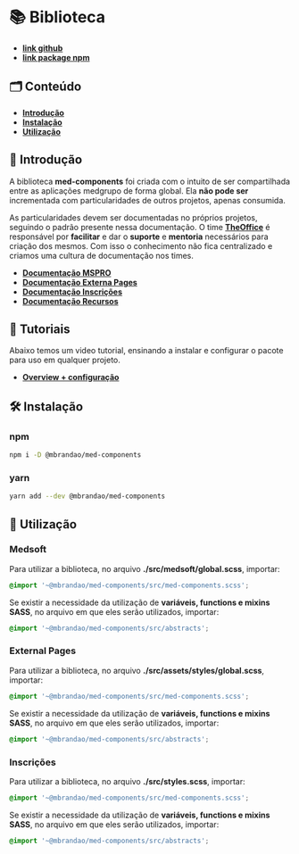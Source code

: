 
<Meta title="General/Biblioteca" />

# 📚 Biblioteca

- **[link github](https://github.com/marcelo-brandao/med-components)**
- **[link package npm](https://www.npmjs.com/package/@mbrandao/med-components)**

## 🗂️ Conteúdo

- **[Introdução](http://desenv.ordomederi.com/med-components/?path=/story/general-biblioteca--page#introdução)**
- **[Instalação](http://desenv.ordomederi.com/med-components/?path=/story/general-biblioteca--page#instalação)**
- **[Utilização](http://desenv.ordomederi.com/med-components/?path=/story/general-biblioteca--page#utilização)**

## 📜 Introdução

A biblioteca **med-components** foi criada com o intuito de ser compartilhada entre as aplicações medgrupo de forma global.
Ela **não pode ser** incrementada com particularidades de outros projetos, apenas consumida.

As particularidades devem ser documentadas no próprios projetos, seguindo o padrão presente nessa documentação. O time **[TheOffice](https://medgrupo.slack.com/archives/C013J7002G5)**
é responsável por **facilitar** e dar o **suporte** e **mentoria** necessários para criação dos mesmos. Com isso o conhecimento
não fica centralizado e criamos uma cultura de documentação nos times.

- **[Documentação MSPRO]()**
- **[Documentação Externa Pages]()**
- **[Documentação Inscrições]()**
- **[Documentação Recursos]()**

## 🎥 Tutoriais

Abaixo temos um video tutorial, ensinando a instalar e configurar o pacote para uso em qualquer projeto.

- **[Overview + configuração](https://drive.google.com/file/d/16WzGqlD4Wy6yAyU3M_I0lHkB18w1TixH/view)**

## 🛠️ Instalação

### npm

``` bash
npm i -D @mbrandao/med-components
```

### yarn

``` bash
yarn add --dev @mbrandao/med-components
```

## 💈 Utilização

### Medsoft

Para utilizar a biblioteca, no arquivo **./src/medsoft/global.scss**, importar:

``` scss
@import '~@mbrandao/med-components/src/med-components.scss';
```
Se existir a necessidade da utilização de **variáveis, functions e mixins SASS**, no arquivo em que eles serão
utilizados, importar:

``` scss
@import '~@mbrandao/med-components/src/abstracts';
```

### External Pages

Para utilizar a biblioteca, no arquivo **./src/assets/styles/global.scss**, importar:

``` scss
@import '~@mbrandao/med-components/src/med-components.scss';
```

Se existir a necessidade da utilização de **variáveis, functions e mixins SASS**, no arquivo em que eles serão
utilizados, importar:

``` scss
@import '~@mbrandao/med-components/src/abstracts';
```

### Inscrições

Para utilizar a biblioteca, no arquivo **./src/styles.scss**, importar:

``` scss
@import '~@mbrandao/med-components/src/med-components.scss';
```

Se existir a necessidade da utilização de **variáveis, functions e mixins SASS**, no arquivo em que eles serão
utilizados, importar:

``` scss
@import '~@mbrandao/med-components/src/abstracts';
```
